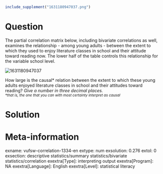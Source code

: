 ```r
include_supplement("1631180947037.png")
```

Question
========
The partial correlation matrix below, including bivariate correlations
as well, examines the relationship - among young adults - between the
extent to which they used to enjoy literature classes in school and
their attitude toward reading now. The lower half of the table controls
this relationship for the variable school level.  
  
<img src="1631180947037.png" class="fr-fic fr-dii tvcss_2"
alt="1631180947037" />  
  
  
How large is the causal\* relation between the extent to which these
young adults enjoyed literature classes in school and their attitudes
toward reading? *Give a number in three decimal places.*  
*<sub>\*that\ is,\ the\ one\ that\ you\ can\ with\ most\ certainty\ interpret\ as\ causal</sub>*


Solution
========











Meta-information
================
exname: vufsw-correlation-1334-en
extype: num
exsolution: 0.276
extol: 0
exsection: descriptive statistics/summary statistics/bivariate statistics/correlation
exextra[Type]: interpreting output
exextra[Program]: NA
exextra[Language]: English
exextra[Level]: statistical literacy

